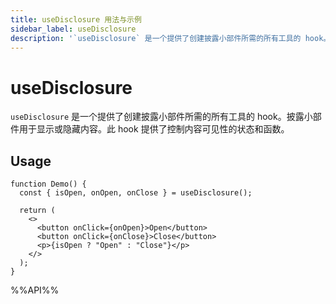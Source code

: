 ```yaml
---
title: useDisclosure 用法与示例
sidebar_label: useDisclosure
description: '`useDisclosure` 是一个提供了创建披露小部件所需的所有工具的 hook。披露小部件用于显示或隐藏内容。此 hook 提供了控制内容可见性的状态和函数。 本文介绍其用法、最佳实践与代码示例。'
---
```

# useDisclosure

`useDisclosure` 是一个提供了创建披露小部件所需的所有工具的 hook。披露小部件用于显示或隐藏内容。此 hook 提供了控制内容可见性的状态和函数。

## Usage

```tsx live
function Demo() {
  const { isOpen, onOpen, onClose } = useDisclosure();

  return (
    <>
      <button onClick={onOpen}>Open</button>
      <button onClick={onClose}>Close</button>
      <p>{isOpen ? "Open" : "Close"}</p>
    </>
  );
}
```

%%API%%
